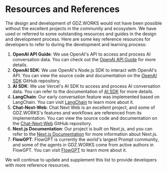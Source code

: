# Resources and References

The design and development of GDZ.WORKS would not have been possible without the excellent projects in the community and ecosystem. We have used or referred to some outstanding resources and guides in the design and development process. Here are some key reference resources for developers to refer to during the development and learning process:

1. **OpenAI API Guide**: We use OpenAI's API to access and process AI conversation data. You can check out the [OpenAI API Guide](https://platform.openai.com/docs/api-reference/introduction) for more details.
2. **OpenAI SDK**: We use OpenAI's Node.js SDK to interact with OpenAI's API. You can view the source code and documentation on the [OpenAI SDK](https://github.com/openai/openai-node) GitHub repository.
3. **AI SDK**: We use Vercel's AI SDK to access and process AI conversation data. You can refer to the documentation of [AI SDK](https://sdk.vercel.ai/docs) for more details.
4. **LangChain**: Our early conversation feature was implemented based on LangChain. You can visit [LangChain](https://langchain.com) to learn more about it.
5. **Chat-Next-Web**: Chat Next Web is an excellent project, and some of GDZ.WORKS's features and workflows are referenced from its implementation. You can view the source code and documentation on the [Chat-Next-Web](https://github.com/Yidadaa/ChatGPT-Next-Web) GitHub repository.
6. **Next.js Documentation**: Our project is built on Next.js, and you can refer to the [Next.js Documentation](https://nextjs.org/docs) for more information about Next.js.
7. **FlowGPT**: FlowGPT is currently the world's largest Prompt community, and some of the agents in GDZ.WORKS come from active authors in FlowGPT. You can visit [FlowGPT](https://flowgpt.com/) to learn more about it.

We will continue to update and supplement this list to provide developers with more reference resources.
